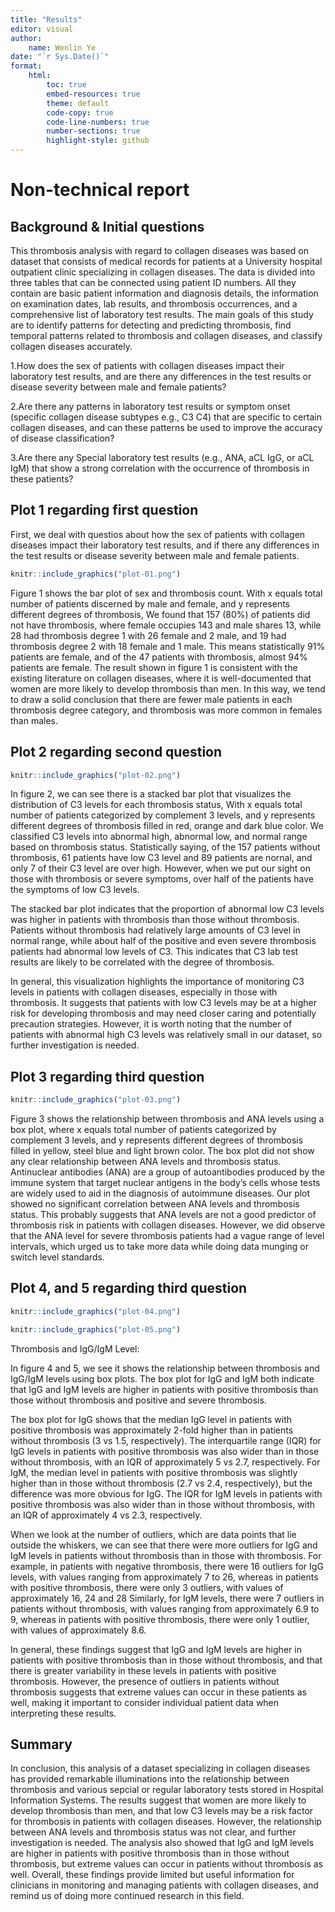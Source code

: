 ```yaml
---
title: "Results"
editor: visual
author:
    name: Wenlin Ye
date: "`r Sys.Date()`"
format:
    html:
        toc: true
        embed-resources: true
        theme: default
        code-copy: true
        code-line-numbers: true
        number-sections: true
        highlight-style: github
---
```


# Non-technical report

## Background & Initial questions

This thrombosis analysis with regard to collagen diseases was based on dataset that consists of medical records for patients at a University hospital outpatient clinic specializing in collagen diseases. The data is divided into three tables that can be connected using patient ID numbers. All they contain are basic patient information and diagnosis details, the information on examination dates, lab results, and thrombosis occurrences, and a comprehensive list of laboratory test results. The main goals of this study are to identify patterns for detecting and predicting thrombosis, find temporal patterns related to thrombosis and collagen diseases, and classify collagen diseases accurately.

1.How does the sex of patients with collagen diseases impact their laboratory test results, and are there any differences in the test results or disease severity between male and female patients?

2.Are there any patterns in laboratory test results or symptom onset (specific collagen disease subtypes e.g., C3 C4) that are specific to certain collagen diseases, and can these patterns be used to improve the accuracy of disease classification?

3.Are there any Special laboratory test results (e.g., ANA, aCL IgG, or aCL IgM) that show a strong correlation with the occurrence of thrombosis in these patients?

## Plot 1 regarding first question

First, we deal with questios about how the sex of patients with collagen diseases impact their laboratory test results, and if there any differences in the test results or disease severity between male and female patients.

```r
knitr::include_graphics("plot-01.png")
```

Figure 1 shows the bar plot of sex and thrombosis count. With x equals total number of patients discerned by male and female, and y represents different degrees of thrombosis, We found that 157 (80%) of patients did not have thrombosis, where female occupies 143 and male shares 13, while 28 had thrombosis degree 1 with 26 female and 2 male, and 19 had thrombosis degree 2 with 18 female and 1 male. This means statistically 91% patients are female, and of the 47 patients with thrombosis, almost 94% patients are female. The result shown in figure 1 is consistent with the existing literature on collagen diseases, where it is well-documented that women are more likely to develop thrombosis than men. In this way, we tend to draw a solid conclusion that there are fewer male patients in each thrombosis degree category, and thrombosis was more common in females than males.

## Plot 2 regarding second question

```r
knitr::include_graphics("plot-02.png")
```

In figure 2, we can see there is a stacked bar plot that visualizes the distribution of C3 levels for each thrombosis status, With x equals total number of patients categorized by complement 3 levels, and y represents different degrees of thrombosis filled in red, orange and dark blue color. We classified C3 levels into abnormal high, abnormal low, and normal range based on thrombosis status. Statistically saying, of the 157 patients without thrombosis, 61 patients have low C3 level and 89 patients are nornal, and only 7 of their C3 level are over high. However, when we put our sight on those with thrombosis or severe symptoms, over half of the patients have the symptoms of low C3 levels.

The stacked bar plot indicates that the proportion of abnormal low C3 levels was higher in patients with thrombosis than those without thrombosis. Patients without thrombosis had relatively large amounts of C3 level in normal range, while about half of the positive and even severe thrombosis patients had abnormal low levels of C3. This indicates that C3 lab test results are likely to be correlated with the degree of thrombosis.

In general, this visualization highlights the importance of monitoring C3 levels in patients with collagen diseases, especially in those with thrombosis. It suggests that patients with low C3 levels may be at a higher risk for developing thrombosis and may need closer caring and potentially precaution strategies. However, it is worth noting that the number of patients with abnormal high C3 levels was relatively small in our dataset, so further investigation is needed.

## Plot 3 regarding third question

```r
knitr::include_graphics("plot-03.png")
```

Figure 3 shows the relationship between thrombosis and ANA levels using a box plot, where x equals total number of patients categorized by complement 3 levels, and y represents different degrees of thrombosis filled in yellow, steel blue and light brown color. The box plot did not show any clear relationship between ANA levels and thrombosis status. Antinuclear antibodies (ANA) are a group of autoantibodies produced by the immune system that target nuclear antigens in the body's cells whose tests are widely used to aid in the diagnosis of autoimmune diseases. Our plot showed no significant correlation between ANA levels and thrombosis status. This probably suggests that ANA levels are not a good predictor of thrombosis risk in patients with collagen diseases. However, we did observe that the ANA level for severe thrombosis patients had a vague range of level intervals, which urged us to take more data while doing data munging or switch level standards.

## Plot 4, and 5 regarding third question

```r
knitr::include_graphics("plot-04.png")
```

```r
knitr::include_graphics("plot-05.png")
```

Thrombosis and IgG/IgM Level:

In figure 4 and 5, we see it shows the relationship between thrombosis and IgG/IgM levels using box plots. The box plot for IgG and IgM both indicate that IgG and IgM levels are higher in patients with positive thrombosis than those without thrombosis and positive and severe thrombosis.

The box plot for IgG shows that the median IgG level in patients with positive thrombosis was approximately 2-fold higher than in patients without thrombosis (3 vs 1.5, respectively). The interquartile range (IQR) for IgG levels in patients with positive thrombosis was also wider than in those without thrombosis, with an IQR of approximately 5 vs 2.7, respectively. For IgM, the median level in patients with positive thrombosis was slightly higher than in those without thrombosis (2.7 vs 2.4, respectively), but the difference was more obvious for IgG. The IQR for IgM levels in patients with positive thrombosis was also wider than in those without thrombosis, with an IQR of approximately 4 vs 2.3, respectively.

When we look at the number of outliers, which are data points that lie outside the whiskers, we can see that there were more outliers for IgG and IgM levels in patients without thrombosis than in those with thrombosis. For example, in patients with negative thrombosis, there were 16 outliers for IgG levels, with values ranging from approximately 7 to 26, whereas in patients with positive thrombosis, there were only 3 outliers, with values of approximately 16, 24 and 28 Similarly, for IgM levels, there were 7 outliers in patients without thrombosis, with values ranging from approximately 6.9 to 9, whereas in patients with positive thrombosis, there were only 1 outlier, with values of approximately 8.6.

In general, these findings suggest that IgG and IgM levels are higher in patients with positive thrombosis than in those without thrombosis, and that there is greater variability in these levels in patients with positive thrombosis. However, the presence of outliers in patients without thrombosis suggests that extreme values can occur in these patients as well, making it important to consider individual patient data when interpreting these results.

## Summary

In conclusion, this analysis of a dataset specializing in collagen diseases has provided remarkable illuminations into the relationship between thrombosis and various sepcial or regular laboratory tests stored in Hospital Information Systems. The results suggest that women are more likely to develop thrombosis than men, and that low C3 levels may be a risk factor for thrombosis in patients with collagen diseases. However, the relationship between ANA levels and thrombosis status was not clear, and further investigation is needed. The analysis also showed that IgG and IgM levels are higher in patients with positive thrombosis than in those without thrombosis, but extreme values can occur in patients without thrombosis as well. Overall, these findings provide limited but useful information for clinicians in monitoring and managing patients with collagen diseases, and remind us of doing more continued research in this field.
